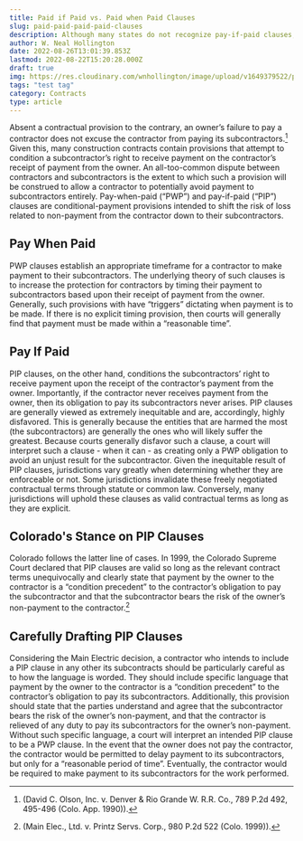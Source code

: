 ```yaml
---
title: Paid if Paid vs. Paid when Paid Clauses
slug: paid-paid-paid-paid-clauses
description: Although many states do not recognize pay-if-paid clauses, Colorado does.  However, contractors must be careful, as specific language is required to ensure they are enforceable.
author: W. Neal Hollington
date: 2022-08-26T13:01:39.853Z
lastmod: 2022-08-22T15:20:28.000Z
draft: true
img: https://res.cloudinary.com/wnhollington/image/upload/v1649379522/payment_gbe4312ed3_1280_0b2bf87d81.png
tags: "test tag"
category: Contracts
type: article
---
```


Absent a contractual provision to the contrary, an owner’s failure to pay a contractor does not excuse the contractor from paying its subcontractors.[^1] Given this, many construction contracts contain provisions that attempt to condition a subcontractor’s right to receive payment on the contractor’s receipt of payment from the owner. An all-too-common dispute between contractors and subcontractors is the extent to which such a provision will be construed to allow a contractor to potentially avoid payment to subcontractors entirely. Pay-when-paid (“PWP”) and pay-if-paid (“PIP”) clauses are conditional-payment provisions intended to shift the risk of loss related to non-payment from the contractor down to their subcontractors.

## Pay When Paid

PWP clauses establish an appropriate timeframe for a contractor to make payment to their subcontractors. The underlying theory of such clauses is to increase the protection for contractors by timing their payment to subcontractors based upon their receipt of payment from the owner. Generally, such provisions with have “triggers” dictating when payment is to be made. If there is no explicit timing provision, then courts will generally find that payment must be made within a “reasonable time”.

## Pay If Paid

PIP clauses, on the other hand, conditions the subcontractors’ right to receive payment upon the receipt of the contractor’s payment from the owner. Importantly, if the contractor never receives payment from the owner, then its obligation to pay its subcontractors never arises. PIP clauses are generally viewed as extremely inequitable and are, accordingly, highly disfavored. This is generally because the entities that are harmed the most (the subcontractors) are generally the ones who will likely suffer the greatest. Because courts generally disfavor such a clause, a court will interpret such a clause - when it can - as creating only a PWP obligation to avoid an unjust result for the subcontractor. Given the inequitable result of PIP clauses, jurisdictions vary greatly when determining whether they are enforceable or not. Some jurisdictions invalidate these freely negotiated contractual terms through statute or common law. Conversely, many jurisdictions will uphold these clauses as valid contractual terms as long as they are explicit.

## Colorado's Stance on PIP Clauses

Colorado follows the latter line of cases. In 1999, the Colorado Supreme Court declared that PIP clauses are valid so long as the relevant contract terms unequivocally and clearly state that payment by the owner to the contractor is a “condition precedent” to the contractor’s obligation to pay the subcontractor and that the subcontractor bears the risk of the owner’s non-payment to the contractor.[^2]

## Carefully Drafting PIP Clauses

Considering the Main Electric decision, a contractor who intends to include a PIP clause in any other its subcontracts should be particularly careful as to how the language is worded. They should include specific language that payment by the owner to the contractor is a “condition precedent” to the contractor’s obligation to pay its subcontractors. Additionally, this provision should state that the parties understand and agree that the subcontractor bears the risk of the owner’s non-payment, and that the contractor is relieved of any duty to pay its subcontractors for the owner’s non-payment.
Without such specific language, a court will interpret an intended PIP clause to be a PWP clause. In the event that the owner does not pay the contractor, the contractor would be permitted to delay payment to its subcontractors, but only for a “reasonable period of time”. Eventually, the contractor would be required to make payment to its subcontractors for the work performed.
[^1]: (David C. Olson, Inc. v. Denver & Rio Grande W. R.R. Co., 789 P.2d 492, 495-496 (Colo. App.
1990)).
[^2]: (Main Elec., Ltd. v. Printz Servs. Corp., 980 P.2d 522 (Colo. 1999)).
